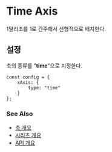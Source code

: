 # Time Axis

1밀리초를 1로 간주해서 선형적으로 배치한다.

## 설정

축의 종류를 "**time**"으로 지정한다.

```
const config = {
    xAxis: {
        type: "time"
    }
};
```
### See Also

- [축 개요](/axes)
- [시리즈 개요](/series)
- [API 개요](/docs)